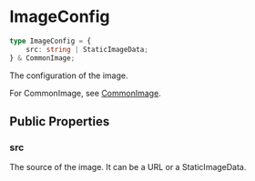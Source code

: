 # ImageConfig

```typescript
type ImageConfig = {
    src: string | StaticImageData;
} & CommonImage;
```

The configuration of the image.

For CommonImage, see [CommonImage](./CommonImage).

## Public Properties

### src

The source of the image. It can be a URL or a StaticImageData.
